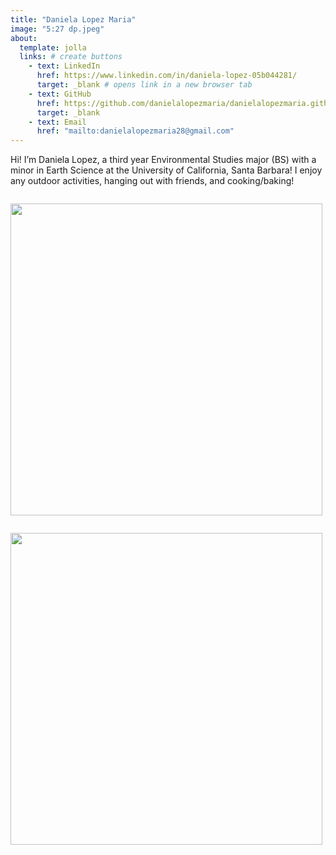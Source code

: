 ```yaml
---
title: "Daniela Lopez Maria"
image: "5:27 dp.jpeg"
about: 
  template: jolla
  links: # create buttons
    - text: LinkedIn
      href: https://www.linkedin.com/in/daniela-lopez-05b044281/
      target: _blank # opens link in a new browser tab
    - text: GitHub
      href: https://github.com/danielalopezmaria/danielalopezmaria.github.io
      target: _blank 
    - text: Email
      href: "mailto:danielalopezmaria28@gmail.com"
---
```


Hi! I'm Daniela Lopez, a third year Environmental Studies major (BS) with a minor in Earth Science at the University of California, Santa Barbara! I enjoy any outdoor activities, hanging out with friends, and cooking/baking!

::: {style="display: flex; gap: 10px;"}
![](boyfriend28.jpeg){width="499"}
:::

::: {style="display: flex; gap: 10px;"}
![](friends28.jpeg){width="499"}
:::
